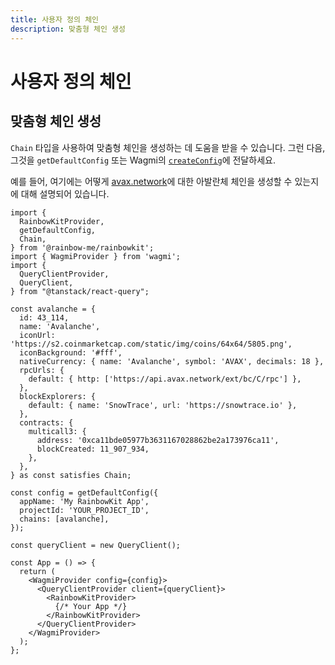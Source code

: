 ```yaml
---
title: 사용자 정의 체인
description: 맞춤형 체인 생성
---
```


# 사용자 정의 체인

## 맞춤형 체인 생성

`Chain` 타입을 사용하여 맞춤형 체인을 생성하는 데 도움을 받을 수 있습니다. 그런 다음, 그것을 `getDefaultConfig` 또는 Wagmi의 [`createConfig`](https://wagmi.sh/core/api/createConfig#createconfig)에 전달하세요.

예를 들어, 여기에는 어떻게 [avax.network](https://avax.network)에 대한 아발란체 체인을 생성할 수 있는지에 대해 설명되어 있습니다.

```tsx
import {
  RainbowKitProvider,
  getDefaultConfig,
  Chain,
} from '@rainbow-me/rainbowkit';
import { WagmiProvider } from 'wagmi';
import {
  QueryClientProvider,
  QueryClient,
} from "@tanstack/react-query";

const avalanche = {
  id: 43_114,
  name: 'Avalanche',
  iconUrl: 'https://s2.coinmarketcap.com/static/img/coins/64x64/5805.png',
  iconBackground: '#fff',
  nativeCurrency: { name: 'Avalanche', symbol: 'AVAX', decimals: 18 },
  rpcUrls: {
    default: { http: ['https://api.avax.network/ext/bc/C/rpc'] },
  },
  blockExplorers: {
    default: { name: 'SnowTrace', url: 'https://snowtrace.io' },
  },
  contracts: {
    multicall3: {
      address: '0xca11bde05977b3631167028862be2a173976ca11',
      blockCreated: 11_907_934,
    },
  },
} as const satisfies Chain;

const config = getDefaultConfig({
  appName: 'My RainbowKit App',
  projectId: 'YOUR_PROJECT_ID',
  chains: [avalanche],
});

const queryClient = new QueryClient();

const App = () => {
  return (
    <WagmiProvider config={config}>
      <QueryClientProvider client={queryClient}>
        <RainbowKitProvider>
          {/* Your App */}
        </RainbowKitProvider>
      </QueryClientProvider>
    </WagmiProvider>
  );
};
```
